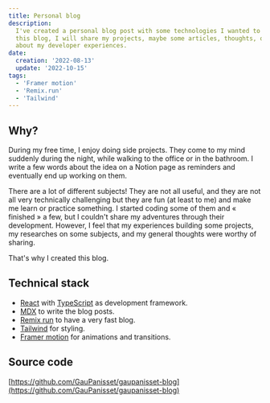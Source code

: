 ```yaml
---
title: Personal blog
description:
  I've created a personal blog post with some technologies I wanted to try. In
  this blog, I will share my projects, maybe some articles, thoughts, or stories
  about my developer experiences.
date:
  creation: '2022-08-13'
  update: '2022-10-15'
tags:
  - 'Framer motion'
  - 'Remix.run'
  - 'Tailwind'
---
```


## Why?

During my free time, I enjoy doing side projects. They come to my mind suddenly
during the night, while walking to the office or in the bathroom. I write a few
words about the idea on a Notion page as reminders and eventually end up working
on them.

There are a lot of different subjects! They are not all useful, and they are not
all very technically challenging but they are fun (at least to me) and make me
learn or practice something. I started coding some of them and « finished » a
few, but I couldn't share my adventures through their development. However, I
feel that my experiences building some projects, my researches on some subjects,
and my general thoughts were worthy of sharing.

That's why I created this blog.

## Technical stack

- [React](https://fr.reactjs.org/docs/getting-started.html) with
  [TypeScript](https://www.typescriptlang.org/docs/) as development framework.
- [MDX](https://mdxjs.com) to write the blog posts.
- [Remix run](https://remix.run/doc) to have a very fast blog.
- [Tailwind](https://tailwindcss.com/docs) for styling.
- [Framer motion](https://www.framer.com/docs) for animations and transitions.

## Source code

[https://github.com/GauPanisset/gaupanisset-blog](https://github.com/GauPanisset/gaupanisset-blog)
